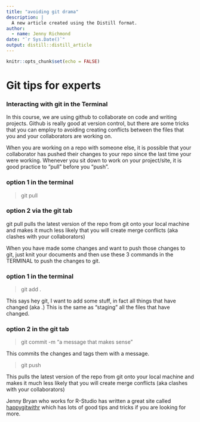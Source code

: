 ```yaml
---
title: "avoiding git drama"
description: |
  A new article created using the Distill format.
author:
  - name: Jenny Richmond
date: "`r Sys.Date()`"
output: distill::distill_article
---
```


```r
knitr::opts_chunk$set(echo = FALSE)
```

# Git tips for experts

### Interacting with git in the Terminal

In this course, we are using github to collaborate on code and writing projects. Github is really good at version control, but there are some tricks that you can employ to avoiding creating conflicts between the files that you and your collaborators are working on. 

When you are working on a repo with someone else, it is possible that your collaborator has pushed their changes to your repo since the last time your were working.  Whenever you sit down to work on your project/site, it is good practice to "pull" before you "push".

### option 1 in the terminal

> git pull

### option 2 via the git tab

git pull pulls the latest version of the repo from git onto your local machine and makes it much less likely that you will create merge conflicts (aka clashes with your collaborators)

When you have made some changes and want to push those changes to git, just knit your documents and then use these 3 commands in the TERMINAL to push the changes to git. 

### option 1 in the terminal
> git add . 

This says hey git, I want to add some stuff, in fact all things that have changed (aka .) This is the same as "staging" all the files that have changed. 

### option 2 in the git tab

> git commit -m "a message that makes sense"

This commits the changes and tags them with a message. 

> git push




This pulls the latest version of the repo from git onto your local machine and makes it much less likely that you will create merge conflicts (aka clashes with your collaborators)


Jenny Bryan who works for R-Studio has written a great site called [happygitwithr](www.happygitwithr.com) which has lots of good tips and tricks if you are looking for more. 
